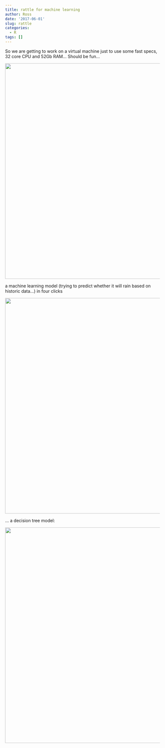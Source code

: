 ```yaml
---
title: rattle for machine learning
author: Ross
date: '2017-06-01'
slug: rattle
categories:
  - R
tags: []
---
```


So we are getting to work on a virtual machine just to use some fast specs, 32 core CPU and 52Gb RAM... Should be fun...

<img src="https://github.com/rosseji/factfig/blob/master/images/cloud.png?raw=true" width="700">

a machine learning model (trying to predict whether it will rain based on historic data...) in four clicks

<img src="https://github.com/rosseji/factfig/blob/master/images/first%20model.png?raw=true" width="700">

... a decision tree model:

<img src="https://github.com/rosseji/factfig/blob/master/images/model1%20tree.png?raw=true" width="700">
